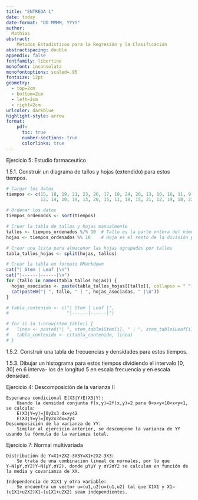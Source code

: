 ```yaml
---
title: "ENTREGA 1"
date: today
date-format: "DD MMMM, YYYY"
author: 
  Mathias
abstract:
    Métodos Estadísticos para la Regresión y la Clasificación
abstractspacing: double
appendix: false
fontfamily: libertine
monofont: inconsolata
monofontoptions: scaled=.95
fontsize: 12pt
geometry: 
  - top=2cm
  - bottom=2cm
  - left=2cm
  - right=2cm
urlcolor: darkblue
highlight-style: arrow
format: 
    pdf:
      toc: true
      number-sections: true
      colorlinks: true
---
```


Ejercicio 5: Estudio farmaceutico

1.5.1. Construir un diagrama de tallos y hojas (extendido) para estos tiempos.

```r
# Cargar los datos
tiempos <- c(15, 18, 19, 21, 23, 26, 17, 18, 24, 20, 13, 10, 16, 11, 9,
             12, 14, 10, 19, 13, 20, 15, 11, 18, 15, 21, 12, 19, 18, 22)

# Ordenar los datos
tiempos_ordenados <- sort(tiempos)

# Crear la tabla de tallos y hojas manualmente
tallos <- tiempos_ordenados %/% 10  # Tallo es la parte entera del número dividido por 10
hojas <- tiempos_ordenados %% 10    # Hoja es el resto de la división por 10

# Crear una lista para almacenar las hojas agrupadas por tallos
tabla_tallos_hojas <- split(hojas, tallos)

# Crear la tabla en formato RMarkdown
cat("| Stem | Leaf |\n")
cat("|------|------|\n")
for (tallo in names(tabla_tallos_hojas)) {
  hojas_asociadas <- paste(tabla_tallos_hojas[[tallo]], collapse = " ")
  cat(paste0("| ", tallo, " | ", hojas_asociadas, " |\n"))
}

# tabla_contenido <- c("| Stem | Leaf |",
#                      "|------|------|")

# for (i in 1:nrow(stem_table)) {
#   linea <- paste0("| ", stem_table$Stem[i], " | ", stem_table$Leaf[i], " |")
#   tabla_contenido <- c(tabla_contenido, linea)
# }

```

1.5.2. Construir una tabla de frecuencias y densidades para estos tiempos.



1.5.3. Dibujar un histograma para estos tiempos dividiendo el intervalo [0, 30] en 6 interva-
los de longitud 5 en escala frecuencia y en escala densidad.


Ejercicio 4: Descomposición de la varianza II

    Esperanza condicional E(X3∣Y)E(X3∣Y):
        Usando la densidad conjunta f(x,y)=2f(x,y)=2 para 0<x<y<10<x<y<1, se calcula:
        E(X3∣Y=y)=∫0y2x3 dx=y42
        E(X3∣Y=y)=∫0y​2x3dx=2y4​
    Descomposición de la varianza de YY:
        Similar al ejercicio anterior, se descompone la varianza de YY usando la fórmula de la varianza total.

Ejercicio 7: Normal multivariada

    Distribución de Y=X1+2X2−3X3Y=X1​+2X2​−3X3​:
        Se trata de una combinación lineal de normales, por lo que Y∼N(μY,σY2)Y∼N(μY​,σY2​), donde μYμY​ y σY2σY2​ se calculan en función de la media y covarianza de XX.

    Independencia de X1X1​ y otra variable:
        Se encuentra un vector u=(u1,u2)u=(u1​,u2​) tal que X1X1​ y X1−(u1X1+u2X2)X1​−(u1​X1​+u2​X2​) sean independientes.